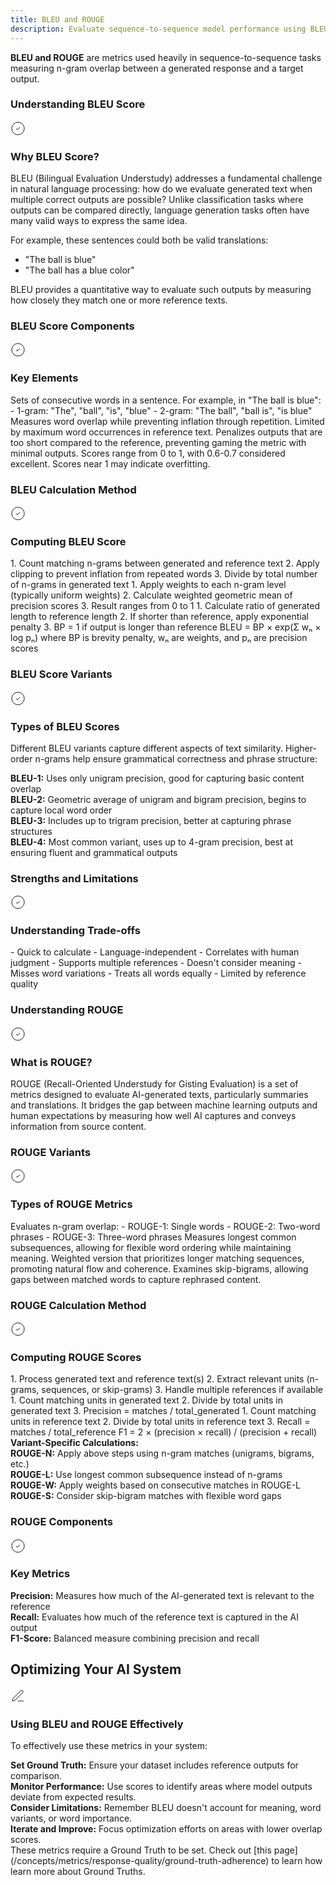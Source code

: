 ```yaml
---
title: BLEU and ROUGE
description: Evaluate sequence-to-sequence model performance using BLEU and ROUGE metrics to measure n-gram overlap between generated and target outputs.
---
```



<DefinitionCard>
  <strong>BLEU and ROUGE</strong> are metrics used heavily in sequence-to-sequence tasks measuring n-gram overlap between a generated response and a target output.
</DefinitionCard>

### Understanding BLEU Score

<Card>
  <div style={{display: 'flex', alignItems: 'center', gap: '0.5rem', marginBottom: '0.75rem'}}>
    <div style={{fontSize: '1.25rem', color: 'var(--primary-color)'}}>
      <svg xmlns="http://www.w3.org/2000/svg" width="24" height="24" viewBox="0 0 24 24" fill="none" stroke="currentColor" strokeWidth="2" strokeLinecap="round" strokeLinejoin="round">
        <path d="M12 22c5.523 0 10-4.477 10-10S17.523 2 12 2 2 6.477 2 12s4.477 10 10 10z"></path>
        <path d="m9 12 2 2 4-4"></path>
      </svg>
    </div>
    <h3 style={{margin: 0, fontSize: '1.25rem', fontWeight: '600'}}>Why BLEU Score?</h3>
  </div>

  BLEU (Bilingual Evaluation Understudy) addresses a fundamental challenge in natural language processing: how do we evaluate generated text when multiple correct outputs are possible? Unlike classification tasks where outputs can be compared directly, language generation tasks often have many valid ways to express the same idea.

  For example, these sentences could both be valid translations:
  - "The ball is blue"
  - "The ball has a blue color"

  BLEU provides a quantitative way to evaluate such outputs by measuring how closely they match one or more reference texts.
</Card>

### BLEU Score Components

<Card>
  <div style={{display: 'flex', alignItems: 'center', gap: '0.5rem', marginBottom: '0.75rem'}}>
    <div style={{fontSize: '1.25rem', color: 'var(--primary-color)'}}>
      <svg xmlns="http://www.w3.org/2000/svg" width="24" height="24" viewBox="0 0 24 24" fill="none" stroke="currentColor" strokeWidth="2" strokeLinecap="round" strokeLinejoin="round">
        <path d="M12 22c5.523 0 10-4.477 10-10S17.523 2 12 2 2 6.477 2 12s4.477 10 10 10z"></path>
        <path d="m9 12 2 2 4-4"></path>
      </svg>
    </div>
    <h3 style={{margin: 0, fontSize: '1.25rem', fontWeight: '600'}}>Key Elements</h3>
  </div>

  <CardGroup cols={2}>
    <Card title="N-grams" icon="text-size">
      Sets of consecutive words in a sentence. For example, in "The ball is blue":
      - 1-gram: "The", "ball", "is", "blue"
      - 2-gram: "The ball", "ball is", "is blue"
    </Card>
    <Card title="Clipped Precision" icon="calculator">
      Measures word overlap while preventing inflation through repetition. Limited by maximum word occurrences in reference text.
    </Card>
    <Card title="Brevity Penalty" icon="ruler">
      Penalizes outputs that are too short compared to the reference, preventing gaming the metric with minimal outputs.
    </Card>
    <Card title="Score Range" icon="chart-line">
      Scores range from 0 to 1, with 0.6-0.7 considered excellent. Scores near 1 may indicate overfitting.
    </Card>
  </CardGroup>
</Card>

### BLEU Calculation Method

<Card>
  <div style={{display: 'flex', alignItems: 'center', gap: '0.5rem', marginBottom: '0.75rem'}}>
    <div style={{fontSize: '1.25rem', color: 'var(--primary-color)'}}>
      <svg xmlns="http://www.w3.org/2000/svg" width="24" height="24" viewBox="0 0 24 24" fill="none" stroke="currentColor" strokeWidth="2" strokeLinecap="round" strokeLinejoin="round">
        <path d="M12 22c5.523 0 10-4.477 10-10S17.523 2 12 2 2 6.477 2 12s4.477 10 10 10z"></path>
        <path d="m9 12 2 2 4-4"></path>
      </svg>
    </div>
    <h3 style={{margin: 0, fontSize: '1.25rem', fontWeight: '600'}}>Computing BLEU Score</h3>
  </div>

  <Steps>
    <Step title="Calculate N-gram Precisions" description="For each n-gram level (1 to 4):">
      1. Count matching n-grams between generated and reference text
      2. Apply clipping to prevent inflation from repeated words
      3. Divide by total number of n-grams in generated text
    </Step>
    <Step title="Geometric Average" description="Combine n-gram scores:">
      1. Apply weights to each n-gram level (typically uniform weights)
      2. Calculate weighted geometric mean of precision scores
      3. Result ranges from 0 to 1
    </Step>
    <Step title="Apply Brevity Penalty" description="Penalize short outputs:">
      1. Calculate ratio of generated length to reference length
      2. If shorter than reference, apply exponential penalty
      3. BP = 1 if output is longer than reference
    </Step>
    <Step title="Final Score" description="Combine components:">
      BLEU = BP × exp(Σ wₙ × log pₙ)
      where BP is brevity penalty, wₙ are weights, and pₙ are precision scores
    </Step>
  </Steps>
</Card>

### BLEU Score Variants

<Card>
  <div style={{display: 'flex', alignItems: 'center', gap: '0.5rem', marginBottom: '0.75rem'}}>
    <div style={{fontSize: '1.25rem', color: 'var(--primary-color)'}}>
      <svg xmlns="http://www.w3.org/2000/svg" width="24" height="24" viewBox="0 0 24 24" fill="none" stroke="currentColor" strokeWidth="2" strokeLinecap="round" strokeLinejoin="round">
        <path d="M12 22c5.523 0 10-4.477 10-10S17.523 2 12 2 2 6.477 2 12s4.477 10 10 10z"></path>
        <path d="m9 12 2 2 4-4"></path>
      </svg>
    </div>
    <h3 style={{margin: 0, fontSize: '1.25rem', fontWeight: '600'}}>Types of BLEU Scores</h3>
  </div>

  Different BLEU variants capture different aspects of text similarity. Higher-order n-grams help ensure grammatical correctness and phrase structure:
  
  <div style={{marginTop: '1rem', paddingTop: '0.75rem', borderTop: '1px solid rgba(209, 213, 219, 0.33)'}}>
    <strong>BLEU-1:</strong> Uses only unigram precision, good for capturing basic content overlap
  </div>
  
  <div style={{marginTop: '0.75rem', paddingTop: '0.75rem', borderTop: '1px solid rgba(209, 213, 219, 0.33)'}}>
    <strong>BLEU-2:</strong> Geometric average of unigram and bigram precision, begins to capture local word order
  </div>
  
  <div style={{marginTop: '0.75rem', paddingTop: '0.75rem', borderTop: '1px solid rgba(209, 213, 219, 0.33)'}}>
    <strong>BLEU-3:</strong> Includes up to trigram precision, better at capturing phrase structures
  </div>
  
  <div style={{marginTop: '0.75rem', paddingTop: '0.75rem', borderTop: '1px solid rgba(209, 213, 219, 0.33)'}}>
    <strong>BLEU-4:</strong> Most common variant, uses up to 4-gram precision, best at ensuring fluent and grammatical outputs
  </div>
</Card>

### Strengths and Limitations

<Card>
  <div style={{display: 'flex', alignItems: 'center', gap: '0.5rem', marginBottom: '0.75rem'}}>
    <div style={{fontSize: '1.25rem', color: 'var(--primary-color)'}}>
      <svg xmlns="http://www.w3.org/2000/svg" width="24" height="24" viewBox="0 0 24 24" fill="none" stroke="currentColor" strokeWidth="2" strokeLinecap="round" strokeLinejoin="round">
        <path d="M12 22c5.523 0 10-4.477 10-10S17.523 2 12 2 2 6.477 2 12s4.477 10 10 10z"></path>
        <path d="m9 12 2 2 4-4"></path>
      </svg>
    </div>
    <h3 style={{margin: 0, fontSize: '1.25rem', fontWeight: '600'}}>Understanding Trade-offs</h3>
  </div>

  <CardGroup cols={2}>
    <Card title="Advantages" icon="plus">
      - Quick to calculate
      - Language-independent
      - Correlates with human judgment
      - Supports multiple references
    </Card>
    <Card title="Limitations" icon="minus">
      - Doesn't consider meaning
      - Misses word variations
      - Treats all words equally
      - Limited by reference quality
    </Card>
  </CardGroup>
</Card>

### Understanding ROUGE

<Card>
  <div style={{display: 'flex', alignItems: 'center', gap: '0.5rem', marginBottom: '0.75rem'}}>
    <div style={{fontSize: '1.25rem', color: 'var(--primary-color)'}}>
      <svg xmlns="http://www.w3.org/2000/svg" width="24" height="24" viewBox="0 0 24 24" fill="none" stroke="currentColor" strokeWidth="2" strokeLinecap="round" strokeLinejoin="round">
        <path d="M12 22c5.523 0 10-4.477 10-10S17.523 2 12 2 2 6.477 2 12s4.477 10 10 10z"></path>
        <path d="m9 12 2 2 4-4"></path>
      </svg>
    </div>
    <h3 style={{margin: 0, fontSize: '1.25rem', fontWeight: '600'}}>What is ROUGE?</h3>
  </div>

  ROUGE (Recall-Oriented Understudy for Gisting Evaluation) is a set of metrics designed to evaluate AI-generated texts, particularly summaries and translations. It bridges the gap between machine learning outputs and human expectations by measuring how well AI captures and conveys information from source content.
</Card>

### ROUGE Variants

<Card>
  <div style={{display: 'flex', alignItems: 'center', gap: '0.5rem', marginBottom: '0.75rem'}}>
    <div style={{fontSize: '1.25rem', color: 'var(--primary-color)'}}>
      <svg xmlns="http://www.w3.org/2000/svg" width="24" height="24" viewBox="0 0 24 24" fill="none" stroke="currentColor" strokeWidth="2" strokeLinecap="round" strokeLinejoin="round">
        <path d="M12 22c5.523 0 10-4.477 10-10S17.523 2 12 2 2 6.477 2 12s4.477 10 10 10z"></path>
        <path d="m9 12 2 2 4-4"></path>
      </svg>
    </div>
    <h3 style={{margin: 0, fontSize: '1.25rem', fontWeight: '600'}}>Types of ROUGE Metrics</h3>
  </div>

  <CardGroup cols={2}>
    <Card title="ROUGE-N" icon="text-size">
      Evaluates n-gram overlap:
      - ROUGE-1: Single words
      - ROUGE-2: Two-word phrases
      - ROUGE-3: Three-word phrases
    </Card>
    <Card title="ROUGE-L" icon="arrows-left-right">
      Measures longest common subsequences, allowing for flexible word ordering while maintaining meaning.
    </Card>
    <Card title="ROUGE-W" icon="weight">
      Weighted version that prioritizes longer matching sequences, promoting natural flow and coherence.
    </Card>
    <Card title="ROUGE-S" icon="shuffle">
      Examines skip-bigrams, allowing gaps between matched words to capture rephrased content.
    </Card>
  </CardGroup>
</Card>

### ROUGE Calculation Method

<Card>
  <div style={{display: 'flex', alignItems: 'center', gap: '0.5rem', marginBottom: '0.75rem'}}>
    <div style={{fontSize: '1.25rem', color: 'var(--primary-color)'}}>
      <svg xmlns="http://www.w3.org/2000/svg" width="24" height="24" viewBox="0 0 24 24" fill="none" stroke="currentColor" strokeWidth="2" strokeLinecap="round" strokeLinejoin="round">
        <path d="M12 22c5.523 0 10-4.477 10-10S17.523 2 12 2 2 6.477 2 12s4.477 10 10 10z"></path>
        <path d="m9 12 2 2 4-4"></path>
      </svg>
    </div>
    <h3 style={{margin: 0, fontSize: '1.25rem', fontWeight: '600'}}>Computing ROUGE Scores</h3>
  </div>

  <Steps>
    <Step title="Prepare Texts" description="For each evaluation:">
      1. Process generated text and reference text(s)
      2. Extract relevant units (n-grams, sequences, or skip-grams)
      3. Handle multiple references if available
    </Step>
    <Step title="Calculate Precision" description="For generated content accuracy:">
      1. Count matching units in generated text
      2. Divide by total units in generated text
      3. Precision = matches / total_generated
    </Step>
    <Step title="Calculate Recall" description="For reference content coverage:">
      1. Count matching units in reference text
      2. Divide by total units in reference text
      3. Recall = matches / total_reference
    </Step>
    <Step title="Compute F1-Score" description="Balance precision and recall:">
      F1 = 2 × (precision × recall) / (precision + recall)
    </Step>
  </Steps>

  <div style={{marginTop: '1rem', paddingTop: '0.75rem', borderTop: '1px solid rgba(209, 213, 219, 0.33)'}}>
    <strong>Variant-Specific Calculations:</strong>
  </div>
  
  <div style={{marginTop: '0.75rem', paddingTop: '0.75rem', borderTop: '1px solid rgba(209, 213, 219, 0.33)'}}>
    <strong>ROUGE-N:</strong> Apply above steps using n-gram matches (unigrams, bigrams, etc.)
  </div>
  
  <div style={{marginTop: '0.75rem', paddingTop: '0.75rem', borderTop: '1px solid rgba(209, 213, 219, 0.33)'}}>
    <strong>ROUGE-L:</strong> Use longest common subsequence instead of n-grams
  </div>
  
  <div style={{marginTop: '0.75rem', paddingTop: '0.75rem', borderTop: '1px solid rgba(209, 213, 219, 0.33)'}}>
    <strong>ROUGE-W:</strong> Apply weights based on consecutive matches in ROUGE-L
  </div>
  
  <div style={{marginTop: '0.75rem', paddingTop: '0.75rem', borderTop: '1px solid rgba(209, 213, 219, 0.33)'}}>
    <strong>ROUGE-S:</strong> Consider skip-bigram matches with flexible word gaps
  </div>
</Card>

### ROUGE Components

<Card>
  <div style={{display: 'flex', alignItems: 'center', gap: '0.5rem', marginBottom: '0.75rem'}}>
    <div style={{fontSize: '1.25rem', color: 'var(--primary-color)'}}>
      <svg xmlns="http://www.w3.org/2000/svg" width="24" height="24" viewBox="0 0 24 24" fill="none" stroke="currentColor" strokeWidth="2" strokeLinecap="round" strokeLinejoin="round">
        <path d="M12 22c5.523 0 10-4.477 10-10S17.523 2 12 2 2 6.477 2 12s4.477 10 10 10z"></path>
        <path d="m9 12 2 2 4-4"></path>
      </svg>
    </div>
    <h3 style={{margin: 0, fontSize: '1.25rem', fontWeight: '600'}}>Key Metrics</h3>
  </div>

  <div style={{marginTop: '1rem', paddingTop: '0.75rem', borderTop: '1px solid rgba(209, 213, 219, 0.33)'}}>
    <strong>Precision:</strong> Measures how much of the AI-generated text is relevant to the reference
  </div>
  
  <div style={{marginTop: '0.75rem', paddingTop: '0.75rem', borderTop: '1px solid rgba(209, 213, 219, 0.33)'}}>
    <strong>Recall:</strong> Evaluates how much of the reference text is captured in the AI output
  </div>
  
  <div style={{marginTop: '0.75rem', paddingTop: '0.75rem', borderTop: '1px solid rgba(209, 213, 219, 0.33)'}}>
    <strong>F1-Score:</strong> Balanced measure combining precision and recall
  </div>
</Card>

## Optimizing Your AI System

<Card>
  <div style={{display: 'flex', alignItems: 'center', gap: '0.5rem', marginBottom: '0.75rem'}}>
    <div style={{fontSize: '1.25rem', color: 'var(--primary-color)'}}>
      <svg xmlns="http://www.w3.org/2000/svg" width="24" height="24" viewBox="0 0 24 24" fill="none" stroke="currentColor" strokeWidth="2" strokeLinecap="round" strokeLinejoin="round">
        <path d="M12 20h9"></path><path d="M16.5 3.5a2.121 2.121 0 0 1 3 3L7 19l-4 1 1-4L16.5 3.5z"></path>
      </svg>
    </div>
    <h3 style={{margin: 0, fontSize: '1.25rem', fontWeight: '600'}}>Using BLEU and ROUGE Effectively</h3>
  </div>
  
  To effectively use these metrics in your system:
      
  <div style={{marginTop: '1rem', paddingTop: '0.75rem', borderTop: '1px solid rgba(209, 213, 219, 0.33)'}}>
    <strong>Set Ground Truth:</strong> Ensure your dataset includes reference outputs for comparison.
  </div>
  
  <div style={{marginTop: '0.75rem', paddingTop: '0.75rem', borderTop: '1px solid rgba(209, 213, 219, 0.33)'}}>
    <strong>Monitor Performance:</strong> Use scores to identify areas where model outputs deviate from expected results.
  </div>
  
  <div style={{marginTop: '0.75rem', paddingTop: '0.75rem', borderTop: '1px solid rgba(209, 213, 219, 0.33)'}}>
    <strong>Consider Limitations:</strong> Remember BLEU doesn't account for meaning, word variants, or word importance.
  </div>
  
  <div style={{marginTop: '0.75rem', paddingTop: '0.75rem', borderTop: '1px solid rgba(209, 213, 219, 0.33)'}}>
    <strong>Iterate and Improve:</strong> Focus optimization efforts on areas with lower overlap scores.
  </div>
</Card>

<Note>
These metrics require a Ground Truth to be set. Check out [this page](/concepts/metrics/response-quality/ground-truth-adherence) to learn how learn more about Ground Truths.
</Note>